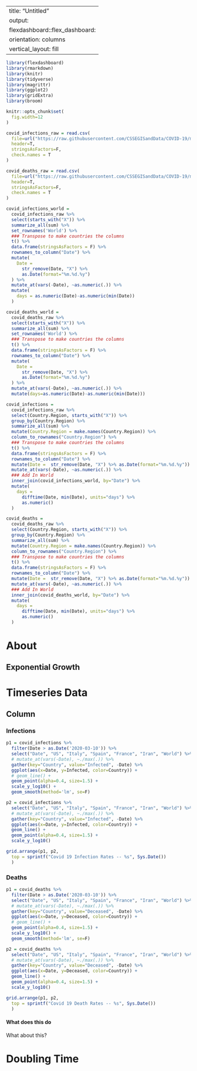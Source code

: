 
---
title: "Untitled"
output: 
  flexdashboard::flex_dashboard:
    orientation: columns
    vertical_layout: fill
---

```r
library(flexdashboard)
library(rmarkdown)
library(knitr)
library(tidyverse)
library(magrittr)
library(ggplot2)
library(gridExtra)
library(broom)
```

```r
knitr::opts_chunk$set(
  fig.width=12
)
```

```r
covid_infections_raw = read.csv(
  file=url("https://raw.githubusercontent.com/CSSEGISandData/COVID-19/master/csse_covid_19_data/csse_covid_19_time_series/time_series_covid19_confirmed_global.csv"),
  header=T,
  stringsAsFactors=F,
  check.names = T
)

covid_deaths_raw = read.csv(
  file=url("https://raw.githubusercontent.com/CSSEGISandData/COVID-19/master/csse_covid_19_data/csse_covid_19_time_series/time_series_covid19_deaths_global.csv"),
  header=T,
  stringsAsFactors=F,
  check.names = T
)
```

```r
covid_infections_world = 
  covid_infections_raw %>%
  select(starts_with("X")) %>%
  summarize_all(sum) %>%
  set_rownames('World') %>%
  ### Transpose to make countries the columns
  t() %>%
  data.frame(stringsAsFactors = F) %>%
  rownames_to_column("Date") %>%
  mutate(
    Date =  
      str_remove(Date, "X") %>% 
      as.Date(format="%m.%d.%y")
  ) %>%
  mutate_at(vars(-Date), ~as.numeric(.)) %>%
  mutate(
    days = as.numeric(Date)-as.numeric(min(Date))
  )

covid_deaths_world = 
  covid_deaths_raw %>%
  select(starts_with("X")) %>%
  summarize_all(sum) %>%
  set_rownames('World') %>%
  ### Transpose to make countries the columns
  t() %>%
  data.frame(stringsAsFactors = F) %>%
  rownames_to_column("Date") %>%
  mutate(
    Date =
      str_remove(Date, "X") %>% 
      as.Date(format="%m.%d.%y")
  ) %>%
  mutate_at(vars(-Date), ~as.numeric(.)) %>%
  mutate(days=as.numeric(Date)-as.numeric(min(Date))) 

covid_infections =
  covid_infections_raw %>%
  select(Country.Region, starts_with("X")) %>%
  group_by(Country.Region) %>%
  summarize_all(sum) %>%
  mutate(Country.Region = make.names(Country.Region)) %>%
  column_to_rownames("Country.Region") %>%
  ### Transpose to make countries the columns
  t() %>%
  data.frame(stringsAsFactors = F) %>%
  rownames_to_column("Date") %>%
  mutate(Date =  str_remove(Date, "X") %>% as.Date(format="%m.%d.%y")) %>%
  mutate_at(vars(-Date), ~as.numeric(.)) %>%
  ### Add In World
  inner_join(covid_infections_world, by="Date") %>%
  mutate(
    days = 
      difftime(Date, min(Date), units="days") %>%
      as.numeric()
  )

covid_deaths =
  covid_deaths_raw %>%
  select(Country.Region, starts_with("X")) %>%
  group_by(Country.Region) %>%
  summarize_all(sum) %>%
  mutate(Country.Region = make.names(Country.Region)) %>%
  column_to_rownames("Country.Region") %>%
  ### Transpose to make countries the columns
  t() %>%
  data.frame(stringsAsFactors = F) %>%
  rownames_to_column("Date") %>%
  mutate(Date =  str_remove(Date, "X") %>% as.Date(format="%m.%d.%y")) %>%
  mutate_at(vars(-Date), ~as.numeric(.)) %>%
  ### Add In World
  inner_join(covid_deaths_world, by="Date") %>%
  mutate(
    days = 
      difftime(Date, min(Date), units="days") %>%
      as.numeric()
  )
```


About
=====================================================================================

Exponential Growth
-------------------------------------------------------------------------------------


Timeseries Data
=====================================================================================

Column {data-width=600}
-------------------------------------------------------------------------------------

### Infections

```r
p1 = covid_infections %>%
  filter(Date > as.Date('2020-03-10')) %>%
  select("Date", "US", "Italy", "Spain", "France", "Iran", "World") %>%
  # mutate_at(vars(-Date), ~./max(.)) %>%
  gather(key="Country", value="Infected", -Date) %>%
  ggplot(aes(x=Date, y=Infected, color=Country)) +
  # geom_line() + 
  geom_point(alpha=0.4, size=1.5) +
  scale_y_log10() +
  geom_smooth(method='lm', se=F)

p2 = covid_infections %>%
  select("Date", "US", "Italy", "Spain", "France", "Iran", "World") %>%
  # mutate_at(vars(-Date), ~./max(.)) %>%
  gather(key="Country", value="Infected", -Date) %>%
  ggplot(aes(x=Date, y=Infected, color=Country)) +
  geom_line() +
  geom_point(alpha=0.4, size=1.5) +
  scale_y_log10()

grid.arrange(p1, p2,
  top = sprintf("Covid 19 Infection Rates -- %s", Sys.Date())
  )
```


### Deaths

```r
p1 = covid_deaths %>%
  filter(Date > as.Date('2020-03-10')) %>%
  select("Date", "US", "Italy", "Spain", "France", "Iran", "World") %>%
  # mutate_at(vars(-Date), ~./max(.)) %>%
  gather(key="Country", value="Deceased", -Date) %>%
  ggplot(aes(x=Date, y=Deceased, color=Country)) +
  # geom_line() + 
  geom_point(alpha=0.4, size=1.5) +
  scale_y_log10() +
  geom_smooth(method='lm', se=F)

p2 = covid_deaths %>%
  select("Date", "US", "Italy", "Spain", "France", "Iran", "World") %>%
  # mutate_at(vars(-Date), ~./max(.)) %>%
  gather(key="Country", value="Deceased", -Date) %>%
  ggplot(aes(x=Date, y=Deceased, color=Country)) +
  geom_line() +
  geom_point(alpha=0.4, size=1.5) +
  scale_y_log10()

grid.arrange(p1, p2,
  top = sprintf("Covid 19 Death Rates -- %s", Sys.Date())
  )
```

#### What does this do
What about this?

Doubling Time {.tabset}
===========================================================================
